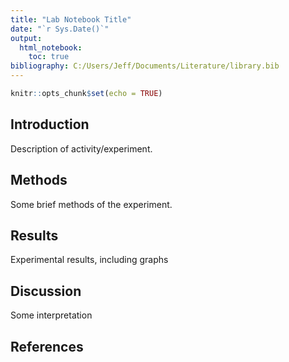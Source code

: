 ```yaml
---
title: "Lab Notebook Title"
date: "`r Sys.Date()`"
output: 
  html_notebook:
    toc: true
bibliography: C:/Users/Jeff/Documents/Literature/library.bib
---
```


```r
knitr::opts_chunk$set(echo = TRUE)
```

## Introduction

Description of activity/experiment.

## Methods

Some brief methods of the experiment.

## Results

Experimental results, including graphs

## Discussion

Some interpretation

## References